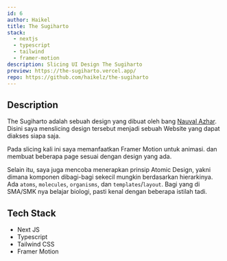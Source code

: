 ```yaml
---
id: 6
author: Haikel
title: The Sugiharto
stack:
  - nextjs
  - typescript
  - tailwind
  - framer-motion
description: Slicing UI Design The Sugiharto
preview: https://the-sugiharto.vercel.app/
repo: https://github.com/haikelz/the-sugiharto
---
```


<LightboxImage
  src="https://ik.imagekit.io/haikelz/works/the-sugiharto.png?ik-sdk-version=javascript-1.4.3&updatedAt=1673863931565"
  alt="The Sugiharto"
/>

## Description

The Sugiharto adalah sebuah design yang dibuat oleh bang [Nauval Azhar](https://www.youtube.com/@mhdnauvalazhar). Disini saya menslicing design tersebut menjadi sebuah Website yang dapat diakses siapa saja.

Pada slicing kali ini saya memanfaatkan Framer Motion untuk animasi. dan membuat beberapa page sesuai dengan design yang ada.

Selain itu, saya juga mencoba menerapkan prinsip Atomic Design, yakni dimana komponen dibagi-bagi sekecil mungkin berdasarkan hierarkinya. Ada `atoms`, `molecules`, `organisms`, dan `templates`/`layout`. Bagi yang di SMA/SMK nya belajar biologi, pasti kenal dengan beberapa istilah tadi.

## Tech Stack

- Next JS
- Typescript
- Tailwind CSS
- Framer Motion
